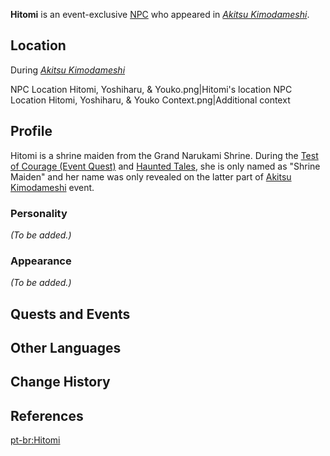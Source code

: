 {{Meta
|missing_NPC_profile  = yes
}}
{{Character Infobox
|type             = Event NPC
|image            = NPC Hitomi.png
|name             = Hitomi
|title            = Shrine Maiden
|region           = Inazuma
|voiceEN          = [[imdb:nm10851940|Crystal Lee]]<ref>Twitter: [https://twitter.com/CrystalLeeVO/status/1603844786280366082 EN VA Self Announcement]</ref>
|voiceCN          = 
|voiceJP          = 
|voiceKR          = 
}}
'''Hitomi''' is an event-exclusive [[NPC]] who appeared in ''[[Akitsu Kimodameshi]]''.

==Location==
;During ''[[Akitsu Kimodameshi]]''
<gallery>
NPC Location Hitomi, Yoshiharu, & Youko.png|Hitomi's location
NPC Location Hitomi, Yoshiharu, & Youko Context.png|Additional context
</gallery>

==Profile==
<!--Detailed story/lore information goes here.-->
Hitomi is a shrine maiden from the Grand Narukami Shrine. During the [[Test of Courage (Event Quest)]] and [[Haunted Tales]], she is only named as "Shrine Maiden" and her name was only revealed on the latter part of [[Akitsu Kimodameshi]] event.

===Personality===
''(To be added.)''

===Appearance===
<!--Keep appearance section short and concise. Limit to 2 paragraphs with 3-4 sentences each.-->
''(To be added.)''

==Quests and Events==
{{Quests and Events}}
<!--
==Idle Quotes==
{{Dialogue start}}
: {{DIcon|Idle}} {{Tx}}
:: {{A|VO {{subst:PAGENAME}} 01.ogg}} "{{Tx}}"
{{Dialogue end}}

==Dialogue==
{{Dialogue start}}
:'''{{subst:PAGENAME}}:'''
:{{DIcon}}
{{Dialogue end}}

==Trivia==
* 
-->
==Other Languages==
{{Other Languages
|default_hidden = 1
|en      = Hitomi
|zhs     = 仁美
|zhs_rm  = Rénměi
|zht     = 仁美
|zht_rm  = Rénměi
|ja      = 仁美
|ja_rm   = Hitomi
|ko      = 히토미
|ko_rm   = Hitomi
|es      = Hitomi
|fr      = Hitomi
|ru      = Хитоми
|th      = Hitomi
|vi      = Hitomi
|de      = Hitomi
|id      = Hitomi
|pt      = Hitomi
|tr      = Hitomi
|it      = Hitomi
}}

==Change History==
{{Change History|3.3}}

==References==
{{Reflist}}

[[pt-br:Hitomi]]